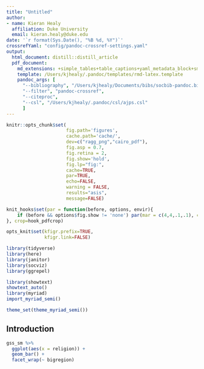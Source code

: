 ```yaml
---
title: "Untitled"
author:
- name: Kieran Healy
  affiliation: Duke University
  email: kieran.healy@duke.edu
date: '`r format(Sys.Date(), "%B %d, %Y")`'
crossrefYaml: "config/pandoc-crossref-settings.yaml"
output:
  html_document: distill::distill_article
  pdf_document: 
    md_extensions: +simple_tables+table_captions+yaml_metadata_block+smart
    template: /Users/kjhealy/.pandoc/templates/rmd-latex.template
    pandoc_args: [
      "--bibliography", "/Users/kjhealy/Documents/bibs/socbib-pandoc.bib",
      "--filter", "pandoc-crossref",
      "--citeproc",
      "--csl", "/Users/kjhealy/.pandoc/csl/ajps.csl"
      ]      
---
```


```r
knitr::opts_chunk$set(
                      fig.path='figures',
                      cache.path='cache/',
                      dev=c("ragg_png","cairo_pdf"),
                      fig.asp = 0.7,
                      fig.retina = 2,
                      fig.show='hold',
                      fig.lp="fig:",
                      cache=TRUE,
                      par=TRUE,
                      echo=FALSE,
                      warning = FALSE,
                      results="asis",
                      message=FALSE)

knit_hooks$set(par = function(before, options, envir){
    if (before && options$fig.show != 'none') par(mar = c(4,4,.1,.1), cex.lab = .95, cex.axis = .9, mgp = c(2, .7, 0), tcl = -.3)
}, crop=hook_pdfcrop)

opts_knit$set(kfigr.prefix=TRUE,
              kfigr.link=FALSE)

```

```r

library(tidyverse)
library(here)
library(janitor)
library(socviz)
library(ggrepel)

library(showtext)
showtext_auto()
library(myriad)
import_myriad_semi()

theme_set(theme_myriad_semi())
```

## Introduction

```r
gss_sm %>% 
  ggplot(aes(x = religion)) + 
  geom_bar() + 
  facet_wrap(~ bigregion)
```
